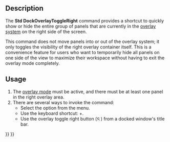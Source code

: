 <languages/>
<translate>

<!--T:1-->
{{Docnav
|[[Std_DockOverlayToggleLeft|DockOverlayToggleLeft]]
|[[Std_DockOverlayToggleTop|DockOverlayToggleTop]]
|[[Std_View_Menu|Std View Menu]]
|IconL=Std_DockOverlayToggleLeft.svg
|IconR=Std_DockOverlayToggleTop.svg
|IconC=Freecad.svg
}}

<!--T:2-->
{{GuiCommand
|Name=Std DockOverlayToggleRight
|MenuLocation=View → Dock panel overlay → Toggle right
|Workbenches=All
|Shortcut={{KEY|Ctrl}}+{{KEY|Right}}
|Version=1.0
|SeeAlso=[[Std_DockOverlayToggleLeft]], [[Std_DockOverlayToggleTop]], [[Std_DockOverlayToggleBottom]], [[Std_DockOverlayAll]]
}}

==Description== <!--T:3-->

<!--T:4-->
The '''Std DockOverlayToggleRight''' command provides a shortcut to quickly show or hide the entire group of panels that are currently in the [[Std_DockOverlayAll|overlay system]] on the right side of the screen.

<!--T:5-->
This command does not move panels into or out of the overlay system; it only toggles the visibility of the right overlay container itself. This is a convenience feature for users who want to temporarily hide all panels on one side of the view to maximize their workspace without having to exit the overlay mode completely.

==Usage== <!--T:6-->

<!--T:7-->
# The [[Std_DockOverlayAll|overlay mode]] must be active, and there must be at least one panel in the right overlay area.
# There are several ways to invoke the command:
#* Select the {{MenuCommand|View → Dock panel overlay → Toggle right}} option from the menu.
#* Use the keyboard shortcut: {{KEY|Ctrl}}+{{KEY|Right}}.
#* Use the overlay toggle right button ([[File:Std DockOverlayToggleRight.svg|12x12px]]) from a docked window's title bar.


<!--T:8-->
{{Docnav
|[[Std_DockOverlayToggleLeft|DockOverlayToggleLeft]]
|[[Std_DockOverlayToggleTop|DockOverlayToggleTop]]
|[[Std_View_Menu|Std View Menu]]
|IconL=Std_DockOverlayToggleLeft.svg
|IconR=Std_DockOverlayToggleTop.svg
|IconC=Freecad.svg
}}

</translate>
{{Std_Base_navi{{#translation:}}}}
{{Userdocnavi{{#translation:}}}}